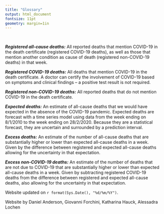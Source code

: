```yaml
---
title: "Glossary"
output: html_document
fontsize: 11pt
geometry: margin=1in
---
```


\


**_Registered all-cause deaths:_** All reported deaths that mention COVID-19 in the death certificate (registered COVID-19 deaths), as well as those that mention another condition as cause of death (registered non-COVID-19 deaths) in that week. 

**_Registered COVID-19 deaths:_** All deaths that mention COVID-19 in the death certificate. A doctor can certify the involvement of COVID-19 based on symptoms and clinical findings – a positive test result is not required.

**_Registered non-COVID-19 deaths:_** All reported deaths that do not mention COVID-19 in the death certificate. 

**_Expected deaths:_** An estimate of all-cause deaths that we would have expected in the absence of the COVID-19 pandemic. Expected deaths are forecast with a time series model using data from the week ending on 8/1/2010 to the week ending on 28/2/2020. Because they are a statistical forecast, they are uncertain and surrounded by a prediction interval.

**_Excess deaths:_** An estimate of the number of all-cause deaths that are substantially higher or lower than expected all-cause deaths in a week. Given by the difference between registered and expected all-cause deaths allowing for the uncertainty in that expectation. 

**_Excess non-COVID-19 deaths:_** An estimate of the number of deaths that are not due to COVID-19 that are substantially higher or lower than expected all-cause deaths in a week. Given by subtracting registered COVID-19 deaths from the difference between registered and expected all-cause deaths, also allowing for the uncertainty in that expectation.


Website updated on `r format(Sys.Date(), "%d/%m/%Y")`.

Website by Daniel Anderson, Giovanni Forchini, Katharina Hauck, Alessadra Lochen

